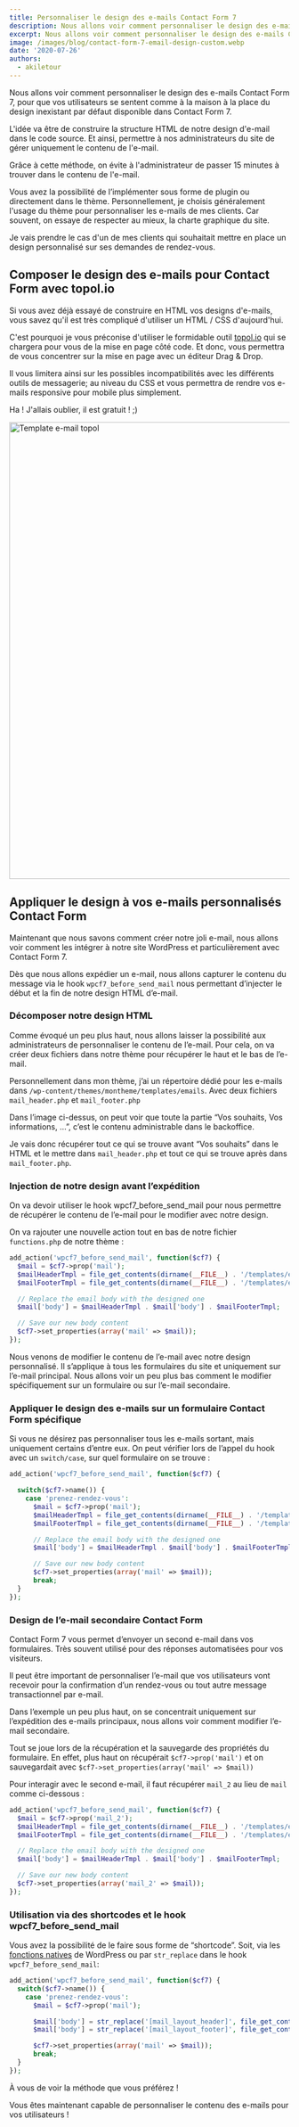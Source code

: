 ```yaml
---
title: Personnaliser le design des e-mails Contact Form 7
description: Nous allons voir comment personnaliser le design des e-mails Contact Form 7, pour que vos utilisateurs se sentent comme à la maison à la place du design inexistant par défaut disponible dans Contact Form 7.
excerpt: Nous allons voir comment personnaliser le design des e-mails Contact Form 7, pour que vos utilisateurs se sentent comme à la maison à la place du design inexistant par défaut disponible dans Contact Form 7.
image: /images/blog/contact-form-7-email-design-custom.webp
date: '2020-07-26'
authors:
  - akiletour
---
```


<Callout>
  Nous allons voir comment personnaliser le design des e-mails Contact Form 7,
  pour que vos utilisateurs se sentent comme à la maison à la place du design
  inexistant par défaut disponible dans Contact Form 7.
</Callout>

L'idée va être de construire la structure HTML de notre design d'e-mail dans le code source. Et ainsi, permettre à nos administrateurs du site de gérer uniquement le contenu de l'e-mail.

Grâce à cette méthode, on évite à l'administrateur de passer 15 minutes à trouver dans le contenu de l'e-mail.

Vous avez la possibilité de l’implémenter sous forme de plugin ou directement dans le thème. Personnellement, je choisis généralement l'usage du thème pour personnaliser les e-mails de mes clients. Car souvent, on essaye de respecter au mieux, la charte graphique du site.

Je vais prendre le cas d'un de mes clients qui souhaitait mettre en place un design personnalisé sur ses demandes de rendez-vous.

## Composer le design des e-mails pour Contact Form avec topol.io

Si vous avez déjà essayé de construire en HTML vos designs d'e-mails, vous savez qu'il est très compliqué d'utiliser un HTML / CSS d'aujourd'hui.

C'est pourquoi je vous préconise d'utiliser le formidable outil [topol.io](https://topol.io/) qui se chargera pour vous de la mise en page côté code. Et donc, vous permettra de vous concentrer sur la mise en page avec un éditeur Drag & Drop.

Il vous limitera ainsi sur les possibles incompatibilités avec les différents outils de messagerie; au niveau du CSS et vous permettra de rendre vos e-mails responsive pour mobile plus simplement.

Ha ! J'allais oublier, il est gratuit ! ;)

<Image
  src='/images/blog/e-mail-template.webp'
  width='1024'
  height='820'
  alt='Template e-mail topol'
/>

## Appliquer le design à vos e-mails personnalisés Contact Form

Maintenant que nous savons comment créer notre joli e-mail, nous allons voir comment les intégrer à notre site WordPress et particulièrement avec Contact Form 7.

Dès que nous allons expédier un e-mail, nous allons capturer le contenu du message via le hook `wpcf7_before_send_mail` nous permettant d’injecter le début et la fin de notre design HTML d’e-mail.

### Décomposer notre design HTML

Comme évoqué un peu plus haut, nous allons laisser la possibilité aux administrateurs de personnaliser le contenu de l’e-mail. Pour cela, on va créer deux fichiers dans notre thème pour récupérer le haut et le bas de l’e-mail.

Personnellement dans mon thème, j’ai un répertoire dédié pour les e-mails dans `/wp-content/themes/montheme/templates/emails`. Avec deux fichiers `mail_header.php` et `mail_footer.php`

Dans l’image ci-dessus, on peut voir que toute la partie “Vos souhaits, Vos informations, …”, c’est le contenu administrable dans le backoffice.

Je vais donc récupérer tout ce qui se trouve avant “Vos souhaits” dans le HTML et le mettre dans `mail_header.php` et tout ce qui se trouve après dans `mail_footer.php`.

### Injection de notre design avant l’expédition

On va devoir utiliser le hook wpcf7_before_send_mail pour nous permettre de récupérer le contenu de l’e-mail pour le modifier avec notre design.

On va rajouter une nouvelle action tout en bas de notre fichier `functions.php` de notre thème :

```php
add_action('wpcf7_before_send_mail', function($cf7) {
  $mail = $cf7->prop('mail');
  $mailHeaderTmpl = file_get_contents(dirname(__FILE__) . '/templates/emails/mail_header.php');
  $mailFooterTmpl = file_get_contents(dirname(__FILE__) . '/templates/emails/mail_footer.php');

  // Replace the email body with the designed one
  $mail['body'] = $mailHeaderTmpl . $mail['body'] . $mailFooterTmpl;

  // Save our new body content
  $cf7->set_properties(array('mail' => $mail));
});
```

Nous venons de modifier le contenu de l’e-mail avec notre design personnalisé. Il s’applique à tous les formulaires du site et uniquement sur l’e-mail principal. Nous allons voir un peu plus bas comment le modifier spécifiquement sur un formulaire ou sur l’e-mail secondaire.

### Appliquer le design des e-mails sur un formulaire Contact Form spécifique

Si vous ne désirez pas personnaliser tous les e-mails sortant, mais uniquement certains d’entre eux. On peut vérifier lors de l’appel du hook avec un `switch/case`, sur quel formulaire on se trouve :

```php
add_action('wpcf7_before_send_mail', function($cf7) {

  switch($cf7->name()) {
    case 'prenez-rendez-vous':
      $mail = $cf7->prop('mail');
      $mailHeaderTmpl = file_get_contents(dirname(__FILE__) . '/templates/emails/mail_header.php');
      $mailFooterTmpl = file_get_contents(dirname(__FILE__) . '/templates/emails/mail_footer.php');

      // Replace the email body with the designed one
      $mail['body'] = $mailHeaderTmpl . $mail['body'] . $mailFooterTmpl;

      // Save our new body content
      $cf7->set_properties(array('mail' => $mail));
      break;
  }
});
```

### Design de l’e-mail secondaire Contact Form

Contact Form 7 vous permet d’envoyer un second e-mail dans vos formulaires. Très souvent utilisé pour des réponses automatisées pour vos visiteurs.

Il peut être important de personnaliser l’e-mail que vos utilisateurs vont recevoir pour la confirmation d’un rendez-vous ou tout autre message transactionnel par e-mail.

Dans l’exemple un peu plus haut, on se concentrait uniquement sur l’expédition des e-mails principaux, nous allons voir comment modifier l’e-mail secondaire.

Tout se joue lors de la récupération et la sauvegarde des propriétés du formulaire. En effet, plus haut on récupérait `$cf7->prop('mail')` et on sauvegardait avec `$cf7->set_properties(array('mail' => $mail))`

Pour interagir avec le second e-mail, il faut récupérer `mail_2` au lieu de `mail` comme ci-dessous :

```php
add_action('wpcf7_before_send_mail', function($cf7) {
  $mail = $cf7->prop('mail_2');
  $mailHeaderTmpl = file_get_contents(dirname(__FILE__) . '/templates/emails/mail_header.php');
  $mailFooterTmpl = file_get_contents(dirname(__FILE__) . '/templates/emails/mail_footer.php');

  // Replace the email body with the designed one
  $mail['body'] = $mailHeaderTmpl . $mail['body'] . $mailFooterTmpl;

  // Save our new body content
  $cf7->set_properties(array('mail_2' => $mail));
});
```

### Utilisation via des shortcodes et le hook wpcf7_before_send_mail

Vous avez la possibilité de le faire sous forme de “shortcode”. Soit, via les [fonctions natives](https://codex.wordpress.org/fr:Shortcode) de WordPress ou par `str_replace` dans le hook `wpcf7_before_send_mail`:

```php
add_action('wpcf7_before_send_mail', function($cf7) {
  switch($cf7->name()) {
    case 'prenez-rendez-vous':
      $mail = $cf7->prop('mail');

      $mail['body'] = str_replace('[mail_layout_header]', file_get_contents(dirname(__FILE__) . '/../templates/emails/mail_header.php'), $mail['body']);
      $mail['body'] = str_replace('[mail_layout_footer]', file_get_contents(dirname(__FILE__) . '/../templates/emails/mail_footer.php'), $mail['body']);

      $cf7->set_properties(array('mail' => $mail));
      break;
  }
});
```

À vous de voir la méthode que vous préférez !

Vous êtes maintenant capable de personnaliser le contenu des e-mails pour vos utilisateurs !
